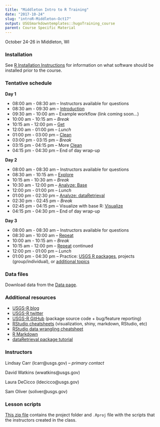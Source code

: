 ```yaml
---
title: "Middleton Intro to R Training"
date: "2017-10-24"
slug: "introR-Middleton-Oct17"
output: USGSmarkdowntemplates::hugoTraining_course
parent: Course Specific Material
---
```

October 24-26 in Middleton, WI

### Installation

See [R Installation Instructions](/installr) for information on what software should be installed prior to the course. 

### Tentative schedule

**Day 1**

* 08:00 am - 08:30 am -- Instructors available for questions
* 08:30 am - 09:30 am -- [Introduction](/intro-curriculum/Introduction)
* 09:30 am - 10:00 am -- Example workflow (link coming soon...)
* 10:00 am - 10:15 am -- *Break*
* 10:15 am - 12:00 pm -- [Get](/intro-curriculum/Get)
* 12:00 am - 01:00 pm -- *Lunch*
* 01:00 pm - 03:00 pm -- [Clean](/intro-curriculum/Clean)
* 03:00 pm - 03:15 pm -- *Break*
* 03:15 pm - 04:15 pm -- More [Clean](/intro-curriculum/Clean)
* 04:15 pm - 04:30 pm -- End of day wrap-up

**Day 2**

* 08:00 am - 08:30 am -- Instructors available for questions
* 08:30 am - 10:15 am -- [Explore](/intro-curriculum/Explore)
* 10:15 am - 10:30 am -- *Break*
* 10:30 am - 12:00 pm -- [Analyze: Base](/intro-curriculum/Analyze)
* 12:00 pm - 01:00 pm -- *Lunch*
* 01:00 pm - 02:30 pm -- [Analyze: dataRetrieval](https://cran.r-project.org/web/packages/dataRetrieval/dataRetrieval.pdf) 
* 02:30 pm - 02:45 pm -- *Break*
* 02:45 pm - 04:15 pm -- Visualize with base R: [Visualize](/intro-curriculum/Visualize/)
* 04:15 pm - 04:30 pm -- End of day wrap-up

**Day 3**

* 08:00 am - 08:30 am -- Instructors available for questions
* 08:30 am - 10:00 am -- [Repeat](/intro-curriculum/Reproduce/)
* 10:00 am - 10:15 am -- *Break*
* 10:15 am - 12:00 pm -- [Repeat](/intro-curriculum/Reproduce/) continued
* 12:00 pm - 01:00 pm -- *Lunch*
* 01:00 pm - 04:30 pm -- Practice: [USGS R packages](/intro-curriculum/USGS/), projects (group/individual), or [additional topics](/intro-curriculum/Additional/)

### Data files

Download data from the [Data page](/intro-curriculum/data/).

### Additional resources

* [USGS-R blog](https://owi.usgs.gov/blog/tags/r)
* [USGS-R twitter](https://twitter.com/USGS_R)
* [USGS-R GitHub](https://github.com/USGS-R) (package source code + bug/feature reporting)
* [RStudio cheatsheets](https://www.rstudio.com/resources/cheatsheets/) (visualization, shiny, markdown, RStudio, etc)
* [RStudio data wrangling cheatsheet](https://www.rstudio.com/wp-content/uploads/2015/02/data-wrangling-cheatsheet.pdf)
* [R Markdown](http://rmarkdown.rstudio.com/lesson-1.html)
* [dataRetrieval package tutorial](https://owi.usgs.gov/R/dataRetrieval.html#1)

### Instructors

Lindsay Carr (lcarr@usgs.gov) -- *primary contact*

David Watkins (wwatkins@usgs.gov)

Laura DeCicco (ldecicco@usgs.gov)

Sam Oliver (soliver@usgs.gov)

### Lesson scripts

[This zip file](https://drive.google.com/file/d/0B54YFPSk4XN8NHhUeFdvQW1iU3M/view) contains the project folder and `.Rproj` file with the scripts that the instructors created in the class.
